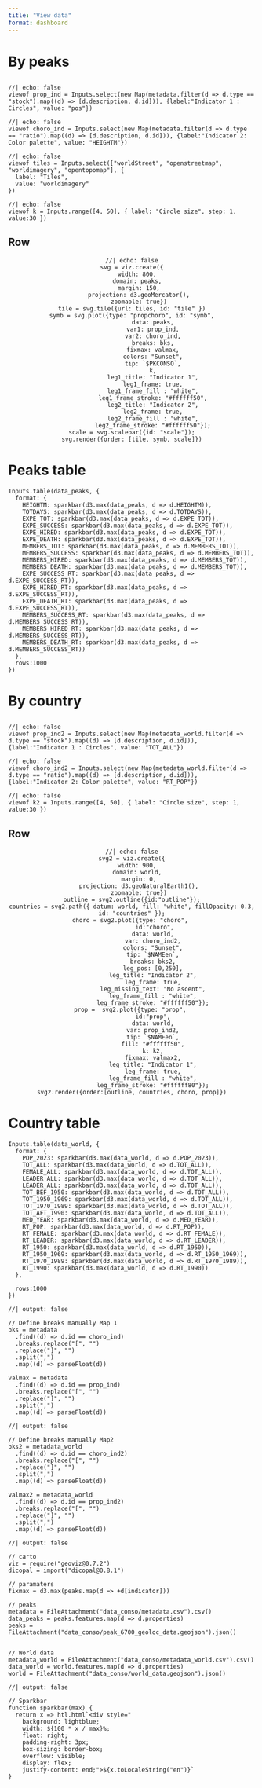 ```yaml
---
title: "View data"
format: dashboard
---
```


# By peaks

##  {.toolbar}

```ojs
//| echo: false
viewof prop_ind = Inputs.select(new Map(metadata.filter(d => d.type == "stock").map((d) => [d.description, d.id])), {label:"Indicator 1 : Circles", value: "pos"})
```

```ojs
//| echo: false
viewof choro_ind = Inputs.select(new Map(metadata.filter(d => d.type == "ratio").map((d) => [d.description, d.id])), {label:"Indicator 2: Color palette", value: "HEIGHTM"})
```

```ojs
//| echo: false
viewof tiles = Inputs.select(["worldStreet", "openstreetmap", "worldimagery", "opentopomap"], {
  label: "Tiles",
  value: "worldimagery"
})
```

```ojs
//| echo: false
viewof k = Inputs.range([4, 50], { label: "Circle size", step: 1, value:30 })
```

## Row {width="200%"}

<center>

```ojs
//| echo: false
svg = viz.create({
    width: 800, 
    domain: peaks, 
    margin: 150,
    projection: d3.geoMercator(),
    zoomable: true})
tile = svg.tile({url: tiles, id: "tile" })
symb = svg.plot({type: "propchoro", id: "symb",
            data: peaks,
            var1: prop_ind,
            var2: choro_ind,
            breaks: bks,
            fixmax: valmax,
            colors: "Sunset",
            tip: `$PKCONSO`,
            k,
            leg1_title: "Indicator 1",
            leg1_frame: true,
            leg1_frame_fill : "white",
            leg1_frame_stroke: "#ffffff50",
            leg2_title: "Indicator 2",
            leg2_frame: true,
            leg2_frame_fill : "white",
            leg2_frame_stroke: "#ffffff50"});
scale = svg.scalebar({id: "scale"});
svg.render({order: [tile, symb, scale]})
```

</center>

# Peaks table {scrolling="true"}

```ojs

Inputs.table(data_peaks, {
  format: {
    HEIGHTM: sparkbar(d3.max(data_peaks, d => d.HEIGHTM)),  
    TOTDAYS: sparkbar(d3.max(data_peaks, d => d.TOTDAYS)),
    EXPE_TOT: sparkbar(d3.max(data_peaks, d => d.EXPE_TOT)),
    EXPE_SUCCESS: sparkbar(d3.max(data_peaks, d => d.EXPE_TOT)),    
    EXPE_HIRED: sparkbar(d3.max(data_peaks, d => d.EXPE_TOT)),
    EXPE_DEATH: sparkbar(d3.max(data_peaks, d => d.EXPE_TOT)),
    MEMBERS_TOT: sparkbar(d3.max(data_peaks, d => d.MEMBERS_TOT)),
    MEMBERS_SUCCESS: sparkbar(d3.max(data_peaks, d => d.MEMBERS_TOT)),    
    MEMBERS_HIRED: sparkbar(d3.max(data_peaks, d => d.MEMBERS_TOT)),
    MEMBERS_DEATH: sparkbar(d3.max(data_peaks, d => d.MEMBERS_TOT)),
    EXPE_SUCCESS_RT: sparkbar(d3.max(data_peaks, d => d.EXPE_SUCCESS_RT)),    
    EXPE_HIRED_RT: sparkbar(d3.max(data_peaks, d => d.EXPE_SUCCESS_RT)),        
    EXPE_DEATH_RT: sparkbar(d3.max(data_peaks, d => d.EXPE_SUCCESS_RT)),
    MEMBERS_SUCCESS_RT: sparkbar(d3.max(data_peaks, d => d.MEMBERS_SUCCESS_RT)),    
    MEMBERS_HIRED_RT: sparkbar(d3.max(data_peaks, d => d.MEMBERS_SUCCESS_RT)),        
    MEMBERS_DEATH_RT: sparkbar(d3.max(data_peaks, d => d.MEMBERS_SUCCESS_RT))
  },
  rows:1000
})

```

# By country

##  {.toolbar}

```ojs
//| echo: false
viewof prop_ind2 = Inputs.select(new Map(metadata_world.filter(d => d.type == "stock").map((d) => [d.description, d.id])), {label:"Indicator 1 : Circles", value: "TOT_ALL"})
```

```ojs
//| echo: false
viewof choro_ind2 = Inputs.select(new Map(metadata_world.filter(d => d.type == "ratio").map((d) => [d.description, d.id])), {label:"Indicator 2: Color palette", value: "RT_POP"})
```

```ojs
//| echo: false
viewof k2 = Inputs.range([4, 50], { label: "Circle size", step: 1, value:30 })
```

## Row {width="100%"}

<center>

```ojs
//| echo: false
svg2 = viz.create({
    width: 900, 
    domain: world, 
    margin: 0,
    projection: d3.geoNaturalEarth1(),
    zoomable: true})
outline = svg2.outline({id:"outline"});
countries = svg2.path({ datum: world, fill: "white", fillOpacity: 0.3, id: "countries" });
choro = svg2.plot({type: "choro", 
             id:"choro",
            data: world,
            var: choro_ind2,
            colors: "Sunset",
            tip: `$NAMEen`,
            breaks: bks2,
            leg_pos: [0,250],
            leg_title: "Indicator 2",
            leg_frame: true,
            leg_missing_text: "No ascent",
            leg_frame_fill : "white",
            leg_frame_stroke: "#ffffff50"});
prop =  svg2.plot({type: "prop", 
            id:"prop",
            data: world,
            var: prop_ind2,
            tip: `$NAMEen`,
            fill: "#ffffff50",
            k: k2,
            fixmax: valmax2,
            leg_title: "Indicator 1",
            leg_frame: true,
            leg_frame_fill : "white",
            leg_frame_stroke: "#ffffff80"});
svg2.render({order:[outline, countries, choro, prop]})
```

</center>


# Country table {scrolling="true"}

```ojs

Inputs.table(data_world, {
  format: {
    POP_2023: sparkbar(d3.max(data_world, d => d.POP_2023)),  
    TOT_ALL: sparkbar(d3.max(data_world, d => d.TOT_ALL)),
    FEMALE_ALL: sparkbar(d3.max(data_world, d => d.TOT_ALL)),
    LEADER_ALL: sparkbar(d3.max(data_world, d => d.TOT_ALL)),
    LEADER_ALL: sparkbar(d3.max(data_world, d => d.TOT_ALL)),
    TOT_BEF_1950: sparkbar(d3.max(data_world, d => d.TOT_ALL)),
    TOT_1950_1969: sparkbar(d3.max(data_world, d => d.TOT_ALL)),
    TOT_1970_1989: sparkbar(d3.max(data_world, d => d.TOT_ALL)),
    TOT_AFT_1990: sparkbar(d3.max(data_world, d => d.TOT_ALL)),
    MED_YEAR: sparkbar(d3.max(data_world, d => d.MED_YEAR)),
    RT_POP: sparkbar(d3.max(data_world, d => d.RT_POP)),
    RT_FEMALE: sparkbar(d3.max(data_world, d => d.RT_FEMALE)),   
    RT_LEADER: sparkbar(d3.max(data_world, d => d.RT_LEADER)),
    RT_1950: sparkbar(d3.max(data_world, d => d.RT_1950)),
    RT_1950_1969: sparkbar(d3.max(data_world, d => d.RT_1950_1969)),   
    RT_1970_1989: sparkbar(d3.max(data_world, d => d.RT_1970_1989)),   
    RT_1990: sparkbar(d3.max(data_world, d => d.RT_1990))
  },
  
  rows:1000
})

```



```ojs
//| output: false
 
// Define breaks manually Map 1
bks = metadata
  .find((d) => d.id == choro_ind)
  .breaks.replace("[", "")
  .replace("]", "")
  .split(",")
  .map((d) => parseFloat(d))
  
valmax = metadata
  .find((d) => d.id == prop_ind)
  .breaks.replace("[", "")
  .replace("]", "")
  .split(",")
  .map((d) => parseFloat(d))
```


```ojs
//| output: false
 
// Define breaks manually Map2
bks2 = metadata_world
  .find((d) => d.id == choro_ind2)
  .breaks.replace("[", "")
  .replace("]", "")
  .split(",")
  .map((d) => parseFloat(d))
  
valmax2 = metadata_world
  .find((d) => d.id == prop_ind2)
  .breaks.replace("[", "")
  .replace("]", "")
  .split(",")
  .map((d) => parseFloat(d))
```



```ojs
//| output: false

// carto
viz = require("geoviz@0.7.2")
dicopal = import("dicopal@0.8.1")

// paramaters
fixmax = d3.max(peaks.map(d => +d[indicator]))

// peaks
metadata = FileAttachment("data_conso/metadata.csv").csv()
data_peaks = peaks.features.map(d => d.properties)
peaks = FileAttachment("data_conso/peak_6700_geoloc_data.geojson").json()


// World data
metadata_world = FileAttachment("data_conso/metadata_world.csv").csv()
data_world = world.features.map(d => d.properties)
world = FileAttachment("data_conso/world_data.geojson").json()
```

```ojs
//| output: false
 
// Sparkbar
function sparkbar(max) {
  return x => htl.html`<div style="
    background: lightblue;
    width: ${100 * x / max}%;
    float: right;
    padding-right: 3px;
    box-sizing: border-box;
    overflow: visible;
    display: flex;
    justify-content: end;">${x.toLocaleString("en")}`
}
```
